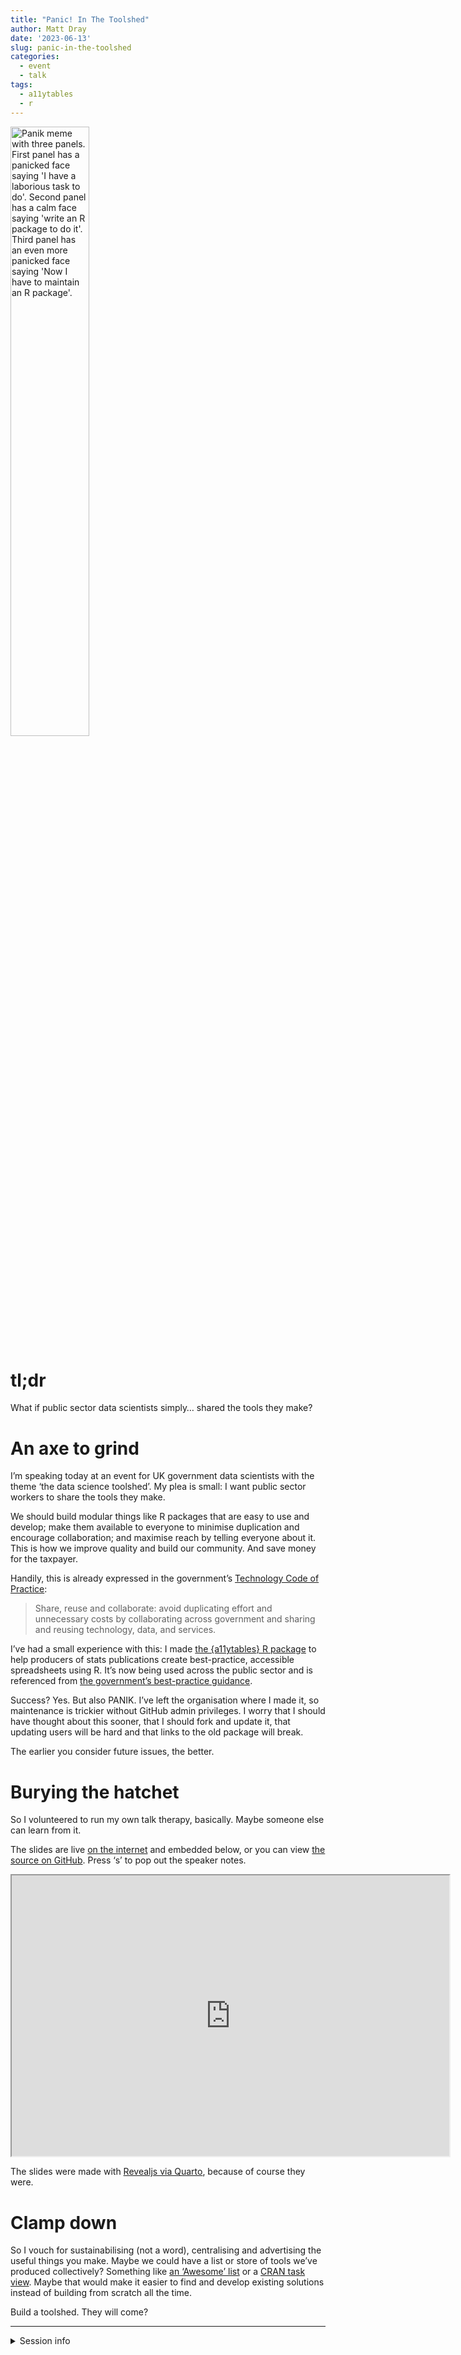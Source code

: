 ```yaml
---
title: "Panic! In The Toolshed"
author: Matt Dray
date: '2023-06-13'
slug: panic-in-the-toolshed
categories:
  - event
  - talk
tags:
  - a11ytables
  - r
---
```


<div class="figure">
<img src="/post/2023-06-01-panic-in-the-toolshed_files/panik.png" alt="Panik meme with three panels. First panel has a panicked face saying 'I have a laborious task to do'. Second panel has a calm face saying 'write an R package to do it'. Third panel has an even more panicked face saying 'Now I have to maintain an R package'." width="50%"/>
</div>

# tl;dr

What if public sector data scientists simply... shared the tools they make?

# An axe to grind

I'm speaking today at an event for UK government data scientists with the theme 'the data science toolshed'. My plea is small: I want public sector workers to share the tools they make.

We should build modular things like R packages that are easy to use and develop; make them available to everyone to minimise duplication and encourage collaboration; and maximise reach by telling everyone about it. This is how we improve quality and build our community. And save money for the taxpayer. 

Handily, this is already expressed in the government's [Technology Code of Practice](https://www.gov.uk/guidance/the-technology-code-of-practice):

> Share, reuse and collaborate: avoid duplicating effort and unnecessary costs by collaborating across government and sharing and reusing technology, data, and services.

I've had a small experience with this: I made [the {a11ytables} R package](https://co-analysis.github.io/a11ytables/) to help producers of stats publications create best-practice, accessible spreadsheets using R. It's now being used across the public sector and is referenced from [the government's best-practice guidance](https://analysisfunction.civilservice.gov.uk/policy-store/further-resources-for-releasing-statistics-in-spreadsheets/).

Success? Yes. But also PANIK. I've left the organisation where I made it, so maintenance is trickier without GitHub admin privileges. I worry that I should have thought about this sooner, that I should fork and update it, that updating users will be hard and that links to the old package will break. 

The earlier you consider future issues, the better.

# Burying the hatchet

So I volunteered to run my own talk therapy, basically. Maybe someone else can learn from it.

The slides are live [on the internet](https://matt-dray.github.io/government-toolshed/) and embedded below, or you can view [the source on GitHub](https://matt-dray.github.io/government-toolshed/#/section-1). Press 's' to pop out the speaker notes.

<iframe width="700" height="449" src="https://matt-dray.github.io/government-toolshed/" title="Slides for a presentation called 'panic in the toolshed' written with Quarto."></iframe>

The slides were made with [Revealjs via Quarto](https://quarto.org/docs/presentations/revealjs/), because of course they were.

# Clamp down

So I vouch for sustainabilising (not a word), centralising and advertising the useful things you make. Maybe we could have a list or store of tools we've produced collectively? Something like [an 'Awesome' list](https://github.com/sindresorhus/awesome) or a [CRAN task view](https://cran.r-project.org/web/views/). Maybe that would make it easier to find and develop existing solutions instead of building from scratch all the time.

Build a toolshed. They will come?

---
<details><summary>Session info</summary>
```r
sessioninfo::session_info()
```
</details>
